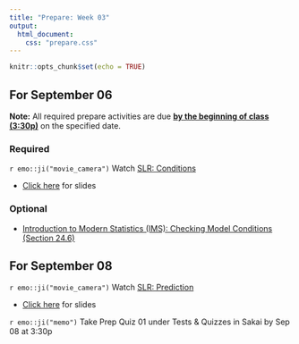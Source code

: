 ```yaml
---
title: "Prepare: Week 03"
output: 
  html_document:
    css: "prepare.css"
---
```


```r
knitr::opts_chunk$set(echo = TRUE)
```


## For September 06

**Note:** All required prepare activities are due **<u>by the beginning of class (3:30p)</u>** on the specified date.

### Required 

`r emo::ji("movie_camera")` Watch [SLR: Conditions](https://warpwire.duke.edu/w/WTYFAA/)

- [Click here](https://sta210-fa21.netlify.app/slides/06-slr-conditions.html) for slides


### Optional 

- [Introduction to Modern Statistics (IMS): Checking Model Conditions (Section 24.6)](https://openintro-ims.netlify.app/inf-model-slr.html)


## For September 08

`r emo::ji("movie_camera")` Watch [SLR: Prediction](https://warpwire.duke.edu/w/XzYFAA/)

- [Click here](https://sta210-fa21.netlify.app/slides/07-slr-prediction.html) for slides

`r emo::ji("memo")` Take Prep Quiz 01 under Tests & Quizzes in Sakai by Sep 08 at 3:30p






